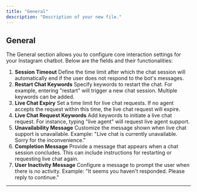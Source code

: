 ```yaml
---
title: "General"
description: "Description of your new file."
---
```


## **General**

The General section allows you to configure core interaction settings for your Instagram chatbot. Below are the fields and their functionalities:

1. **Session Timeout** Define the time limit after which the chat session will automatically end if the user does not respond to the bot's messages.
2. **Restart Chat Keywords** Specify keywords to restart the chat. For example, entering "restart" will trigger a new chat session. Multiple keywords can be added.
3. **Live Chat Expiry** Set a time limit for live chat requests. If no agent accepts the request within this time, the live chat request will expire.
4. **Live Chat Request Keywords** Add keywords to initiate a live chat request. For instance, typing "live agent" will request live agent support.
5. **Unavailability Message** Customize the message shown when live chat support is unavailable. Example: "Live chat is currently unavailable. Sorry for the inconvenience."
6. **Completion Message** Provide a message that appears when a chat session concludes. This can include instructions for restarting or requesting live chat again.
7. **User Inactivity Message** Configure a message to prompt the user when there is no activity. Example: "It seems you haven't responded. Please reply to continue."

---